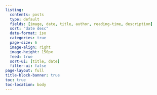 ---
listing:
  contents: posts
  type: default
  fields: [image, date, title, author, reading-time, description]
  sort: "date desc"
  date-format: iso
  categories: true
  page-size: 6
  image-align: right
  image-height: 150px
  feed: true
  sort-ui: [title, date]
  filter-ui: false
page-layout: full
title-block-banner: true
toc: true
toc-location: body
---

